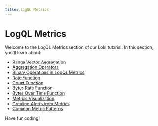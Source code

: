 ```yaml
---
title: LogQL Metrics
---
```


# LogQL Metrics

Welcome to the LogQL Metrics section of our Loki tutorial. In this section, you'll learn about:

- [Range Vector Aggregation](./0-range-vector-aggregation.mdx)
- [Aggregation Operators](./1-aggregation-operators.mdx)
- [Binary Operations in LogQL Metrics](./2-binary-operations.mdx)
- [Rate Function](./3-rate-function.mdx)
- [Count Function](./4-count-function.mdx)
- [Bytes Rate Function](./5-bytes-rate-function.mdx)
- [Bytes Over Time Function](./6-bytes-over-time-function.mdx)
- [Metrics Visualization](./7-metrics-visualization.mdx)
- [Creating Alerts from Metrics](./8-creating-alerts-from-metrics.mdx)
- [Common Metric Patterns](./9-common-metric-patterns.mdx)

Have fun coding!